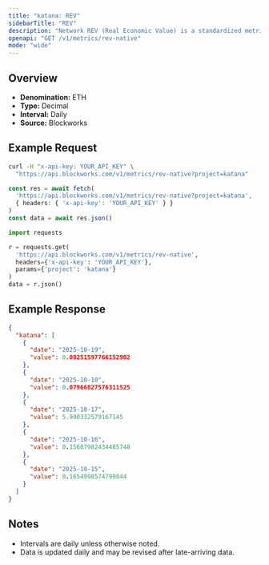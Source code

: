 ```yaml
---
title: "katana: REV"
sidebarTitle: "REV"
description: "Network REV (Real Economic Value) is a standardized metric that tracks blockchain value accrual generated by user activity. REV consists of both in-protocol transaction fees and out-of-protocol tips that users pay for transaction execution, so it measures the monetary demand to transact onchain."
openapi: "GET /v1/metrics/rev-native"
mode: "wide"
---
```


## Overview

- **Denomination:** ETH
- **Type:** Decimal
- **Interval:** Daily
- **Source:** Blockworks

## Example Request

<CodeGroup>

```bash cURL
curl -H "x-api-key: YOUR_API_KEY" \
  "https://api.blockworks.com/v1/metrics/rev-native?project=katana"
```

```typescript TypeScript
const res = await fetch(
  'https://api.blockworks.com/v1/metrics/rev-native?project=katana',
  { headers: { 'x-api-key': 'YOUR_API_KEY' } }
)
const data = await res.json()
```

```python Python
import requests

r = requests.get(
  'https://api.blockworks.com/v1/metrics/rev-native',
  headers={'x-api-key': 'YOUR_API_KEY'},
  params={'project': 'katana'}
)
data = r.json()
```

</CodeGroup>

## Example Response

```json
{
  "katana": [
    {
      "date": "2025-10-19",
      "value": 0.08251597766152902
    },
    {
      "date": "2025-10-18",
      "value": 0.07966827576311525
    },
    {
      "date": "2025-10-17",
      "value": 5.990332579167145
    },
    {
      "date": "2025-10-16",
      "value": 0.15687982434485748
    },
    {
      "date": "2025-10-15",
      "value": 0.1654998574799844
    }
  ]
}
```

## Notes
- Intervals are daily unless otherwise noted.
- Data is updated daily and may be revised after late-arriving data.